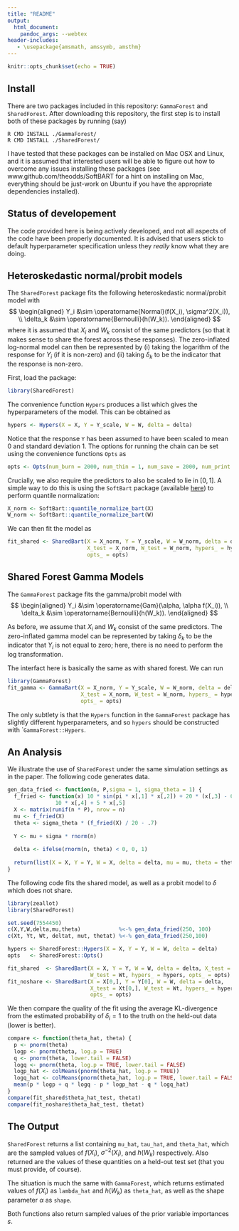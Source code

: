 ```yaml
---
title: "README"
output:
  html_document:
    pandoc_args: --webtex
header-includes:
   - \usepackage{amsmath, amssymb, amsthm}
---
```


```r
knitr::opts_chunk$set(echo = TRUE)
```

\newcommand{\Normal}{\operatorname{Normal}}
\newcommand{\Bernoulli}{\operatorname{Bernoulli}}
\newcommand{\Gam}{\operatorname{Gam}}

## Install

There are two packages included in this repository: `GammaForest` and 
`SharedForest`. After downloading this repository, the first step is to install
both of these packages by running (say)

```
R CMD INSTALL ./GammaForest/
R CMD INSTALL ./SharedForest/
```

I have tested that these packages can be installed on Mac OSX and Linux, and it
is assumed that interested users will be able to figure out how to overcome any
issues installing these packages (see www.github.com/theodds/SoftBART
for a hint on installing on Mac, everything should be just-work on Ubuntu if you 
have the appropriate dependencies installed).

## Status of developement

The code provided here is being actively developed, and not all aspects of the 
code have been properly documented. It is advised that users stick to default
hyperparameter specification unless they *really* know what they are doing. 

## Heteroskedastic normal/probit models

The `SharedForest` package fits the following heteroskedastic normal/probit
model with
$$
\begin{aligned}
  Y_i      &\sim \Normal(f(X_i), \sigma^2(X_i)), \\
  \delta_k &\sim \Bernoulli(h(W_k)).
\end{aligned}
$$
where it is assumed that $X_i$ and $W_k$ consist of the same predictors (so that
it makes sense to share the forest across these responses). The zero-inflated 
log-normal model can then be represented by (i) taking the logarithm of the 
response for $Y_i$ (if it is non-zero) and (ii) taking $\delta_k$ to be the 
indicator that the response is non-zero.

First, load the package:
```r
library(SharedForest)
```
The convenience function `Hypers` produces a list which gives the
hyperparameters of the model. This can be obtained as 
```r
hypers <- Hypers(X = X, Y = Y_scale, W = W, delta = delta)
```
Notice that the response `Y` has been assumed to have been scaled to mean 0 
and standard deviation 1. The options for running the chain can be set using 
the convenience functions `Opts` as
```r
opts <- Opts(num_burn = 2000, num_thin = 1, num_save = 2000, num_print = 10)
```
Crucially, we also require the predictors to also be scaled to lie in $[0,1]$. A 
simple way to do this is using the `SoftBart` package (available 
[here](www.github.com/theodds/SoftBART)) to perform quantile normalization:
```r
X_norm <- SoftBart::quantile_normalize_bart(X)
W_norm <- SoftBart::quantile_normalize_bart(W)
```
We can then fit the model as 
```r
fit_shared <- SharedBart(X = X_norm, Y = Y_scale, W = W_norm, delta = delta, 
                         X_test = X_norm, W_test = W_norm, hypers_ = hypers, 
                         opts_ = opts)
```

## Shared Forest Gamma Models

The `GammaForest` package fits the gamma/probit model with
$$
\begin{aligned}
  Y_i      &\sim \Gam(\alpha, \alpha f(X_i)), \\ 
  \delta_k &\sim \Bernoulli(h(W_k)).
\end{aligned}
$$

As before, we assume that $X_i$ and $W_k$ consist of the same predictors. The
zero-inflated gamma model can be represented by taking $\delta_k$ to be the
indicator that $Y_i$ is not equal to zero; here, there is no need to perform the
log transformation.

The interfact here is basically the same as with shared forest. We can run
```r
library(GammaForest)
fit_gamma <- GammaBart(X = X_norm, Y = Y_scale, W = W_norm, delta = delta, 
                       X_test = X_norm, W_test = W_norm, hypers_ = hypers, 
                       opts_ = opts)

```
The only subtlety is that the `Hypers` function in the `GammaForest` package has
slightly different hyperparameters, and so `hypers` should be constructed with 
```GammaForest::Hypers``. 

## An Analysis

We illustrate the use of `SharedForest` under the same simulation settings as 
in the paper. The following code generates data. 
```r
gen_data_fried <- function(n, P,sigma = 1, sigma_theta = 1) {
  f_fried <- function(x) 10 * sin(pi * x[,1] * x[,2]) + 20 * (x[,3] - 0.5)^2 + 
               10 * x[,4] + 5 * x[,5]
  X <- matrix(runif(n * P), nrow = n)
  mu <- f_fried(X)
  theta <- sigma_theta * (f_fried(X) / 20 - .7)
  
  Y <- mu + sigma * rnorm(n)
  
  delta <- ifelse(rnorm(n, theta) < 0, 0, 1)
  
  return(list(X = X, Y = Y, W = X, delta = delta, mu = mu, theta = theta))
}
```
The following code fits the shared model, as well as a probit model to $\delta$
which does not share.
```r
library(zeallot)
library(SharedForest)

set.seed(7554450)
c(X,Y,W,delta,mu,theta)            %<-% gen_data_fried(250, 100)
c(Xt, Yt, Wt, deltat, mut, thetat) %<-% gen_data_fried(250,100)

hypers <- SharedForest::Hypers(X = X, Y = Y, W = W, delta = delta)
opts   <- SharedForest::Opts()

fit_shared  <- SharedBart(X = X, Y = Y, W = W, delta = delta, X_test = Xt, 
                          W_test = Wt, hypers_ = hypers, opts_ = opts)
fit_noshare <- SharedBart(X = X[0,], Y = Y[0], W = W, delta = delta, 
                          X_test = Xt[0,], W_test = Wt, hypers_ = hypers, 
                          opts_ = opts)
```
We then compare the quality of the fit using the average KL-divergence from the 
estimated probability of $\delta_i = 1$ to the truth on the held-out data 
(lower is better). 
```r
compare <- function(theta_hat, theta) {
  p <- pnorm(theta)
  logp <- pnorm(theta, log.p = TRUE)
  q <- pnorm(theta, lower.tail = FALSE)
  logq <- pnorm(theta, log.p = TRUE, lower.tail = FALSE)
  logp_hat <- colMeans(pnorm(theta_hat, log.p = TRUE))
  logq_hat <- colMeans(pnorm(theta_hat, log.p = TRUE, lower.tail = FALSE))
  mean(p * logp + q * logq - p * logp_hat - q * logq_hat)
}
compare(fit_shared$theta_hat_test, thetat)
compare(fit_noshare$theta_hat_test, thetat)
```

## The Output

```SharedForest``` returns a list containing `mu_hat`, `tau_hat`, and 
`theta_hat`, which are the sampled values of $f(X_i)$, $\sigma^{-2}(X_i)$, and 
$h(W_k)$ respectively. Also returned are the values of these quantities on a 
held-out test set (that you must provide, of course). 

The situation is much the same with ```GammaForest```, which returns estimated
values of $f(X_i)$ as `lambda_hat` and $h(W_k)$ as `theta_hat`, as well as the 
shape parameter $\alpha$ as `shape`. 

Both functions also return sampled values of the prior variable importances 
$s$. 


